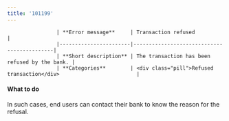 ```yaml
---
title: '101199'  
---
```



                    | **Error message**     | Transaction refused                   |
                    |-----------------------|--------------------------------------------|
                    | **Short description** | The transaction has been refused by the bank. |
                    | **Categories**        | <div class="pill">Refused transaction</div>                         |
                  

#### What to do  

In such cases, end users can contact their bank to know the reason for the refusal.